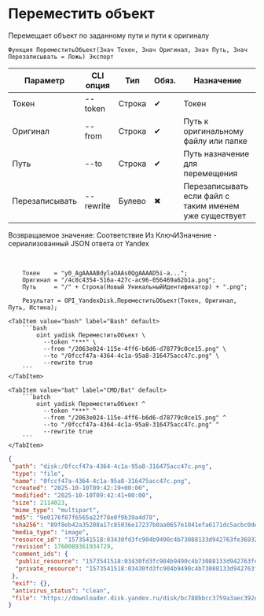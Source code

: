 ﻿---
sidebar_position: 9
description: Переместить объект и другие функции для работы с Yandex Disk в Открытом пакете интеграций - бесплатной open-source библиотеке интеграций для 1С:Предприятие 8, OneScript и CLI
keywords: [1C, 1С, 1С:Предприятие, 1С:Предприятие 8.3, API, Интеграция, Сервисы, Обмен, OneScript, CLI, Yandex Disk]
---


# Переместить объект
 Перемещает объект по заданному пути и пути к оригиналу



`Функция ПереместитьОбъект(Знач Токен, Знач Оригинал, Знач Путь, Знач Перезаписывать = Ложь) Экспорт`

  | Параметр | CLI опция | Тип | Обяз. | Назначение |
  |-|-|-|-|-|
  | Токен | --token | Строка | &#x2714; | Токен |
  | Оригинал | --from | Строка | &#x2714; | Путь к оригинальному файлу или папке |
  | Путь | --to | Строка | &#x2714; | Путь назначение для перемещения |
  | Перезаписывать | --rewrite | Булево | &#x2716; | Перезаписывать если файл с таким именем уже существует |

  
  Возвращаемое значение:   Соответствие Из КлючИЗначение - сериализованный JSON ответа от Yandex

<br/>



```bsl title="Пример использования для 1С:Предприятие/OneScript"
    Токен    = "y0_AgAAAABdylaOAAs0QgAAAAD5i-a...";
    Оригинал = "/4c8c4354-516a-427c-ac96-056469a62b1a.png";
    Путь     = "/" + Строка(Новый УникальныйИдентификатор) + ".png";

    Результат = OPI_YandexDisk.ПереместитьОбъект(Токен, Оригинал, Путь, Истина);
```
    

 <Tabs>
  
    <TabItem value="bash" label="Bash" default>
        ```bash
            oint yadisk ПереместитьОбъект \
              --token "***" \
              --from "/2063e024-115e-4ff6-b6d6-d78779c0ce15.png" \
              --to "/0fccf47a-4364-4c1a-95a8-316475acc47c.png" \
              --rewrite true
        ```
    </TabItem>
  
    <TabItem value="bat" label="CMD/Bat" default>
        ```batch
            oint yadisk ПереместитьОбъект ^
              --token "***" ^
              --from "/2063e024-115e-4ff6-b6d6-d78779c0ce15.png" ^
              --to "/0fccf47a-4364-4c1a-95a8-316475acc47c.png" ^
              --rewrite true
        ```
    </TabItem>
</Tabs>


```json title="Результат"
{
 "path": "disk:/0fccf47a-4364-4c1a-95a8-316475acc47c.png",
 "type": "file",
 "name": "0fccf47a-4364-4c1a-95a8-316475acc47c.png",
 "created": "2025-10-10T09:42:19+00:00",
 "modified": "2025-10-10T09:42:41+00:00",
 "size": 2114023,
 "mime_type": "multipart",
 "md5": "9e0176f87f6565a22f78e0f9b39a4d78",
 "sha256": "89f8eb42a35208a17c85036e17237b0aa0657e1841efa6171dc5acbc0dea9e18",
 "media_type": "image",
 "resource_id": "1573541518:03430fd3fc904b9490c4b73088133d942763fe369328081b3c068bddab2400f1",
 "revision": 1760089361934729,
 "comment_ids": {
  "public_resource": "1573541518:03430fd3fc904b9490c4b73088133d942763fe369328081b3c068bddab2400f1",
  "private_resource": "1573541518:03430fd3fc904b9490c4b73088133d942763fe369328081b3c068bddab2400f1"
 },
 "exif": {},
 "antivirus_status": "clean",
 "file": "https://downloader.disk.yandex.ru/disk/bc788bbcc3759a3aec392ebfa9a8d417889a7ec80d68bf12c2c534eb51c6f970/68e90d52/gwThwhLBKYvLhQCNnqAHisPZnROSXYUzDuaongvPZcvz2YNisQb2ZxGkDtcW88PU3_UYx7XfpJBOmmJ_qZXOyQ%3D%3D?uid=1573541518&filename=0fccf47a-4364-4c1a-95a8-316475acc47c.png&disposition=attachment&hash=&limit=0&content_type=multipart&owner_uid=1573541518&fsize=2114023&hid=03d7263840468e281bd0b238a26e7d0d&media_type=image&tknv=v3&etag=9e0176f87f6565a22f78e0f9b39a4d78"
}
```
